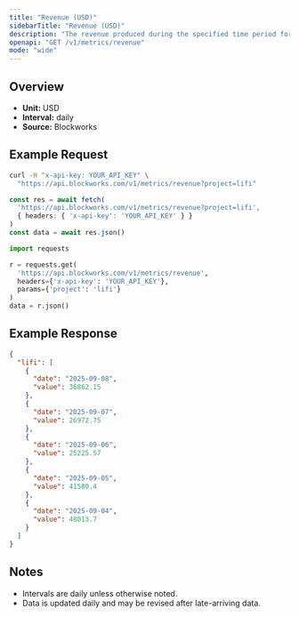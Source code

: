 ```yaml
---
title: "Revenue (USD)"
sidebarTitle: "Revenue (USD)"
description: "The revenue produced during the specified time period for given project."
openapi: "GET /v1/metrics/revenue"
mode: "wide"
---
```


## Overview

- **Unit:** USD
- **Interval:** daily
- **Source:** Blockworks

## Example Request

<CodeGroup>

```bash cURL
curl -H "x-api-key: YOUR_API_KEY" \
  "https://api.blockworks.com/v1/metrics/revenue?project=lifi"
```

```typescript TypeScript
const res = await fetch(
  'https://api.blockworks.com/v1/metrics/revenue?project=lifi',
  { headers: { 'x-api-key': 'YOUR_API_KEY' } }
)
const data = await res.json()
```

```python Python
import requests

r = requests.get(
  'https://api.blockworks.com/v1/metrics/revenue',
  headers={'x-api-key': 'YOUR_API_KEY'},
  params={'project': 'lifi'}
)
data = r.json()
```

</CodeGroup>

## Example Response

```json
{
  "lifi": [
    {
      "date": "2025-09-08",
      "value": 36862.15
    },
    {
      "date": "2025-09-07",
      "value": 26972.75
    },
    {
      "date": "2025-09-06",
      "value": 25225.57
    },
    {
      "date": "2025-09-05",
      "value": 41580.4
    },
    {
      "date": "2025-09-04",
      "value": 48013.7
    }
  ]
}
```

## Notes
- Intervals are daily unless otherwise noted.
- Data is updated daily and may be revised after late-arriving data.
